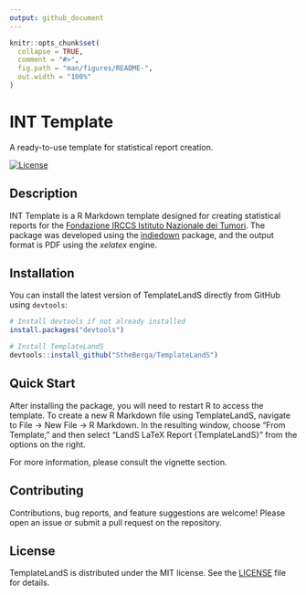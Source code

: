 ```yaml
---
output: github_document
---
```


<!-- README.md is generated from README.Rmd. Please edit that file -->

```r
knitr::opts_chunk$set(
  collapse = TRUE,
  comment = "#>",
  fig.path = "man/figures/README-",
  out.width = "100%"
)
```

# INT Template

A ready-to-use template for statistical report creation.

[![License](https://img.shields.io/badge/license-MIT-blue.svg)](LICENSE)

## Description

INT Template is a R Markdown template designed for creating statistical reports for the [Fondazione IRCCS Istituto Nazionale dei Tumori](https://www.istitutotumori.mi.it). The package was developed using the [indiedown](https://doi.org/10.32614/CRAN.package.indiedown) package, and the output format is PDF using the *xelatex* engine.

## Installation

You can install the latest version of TemplateLandS directly from GitHub using `devtools`:

``` r
# Install devtools if not already installed
install.packages("devtools")

# Install TemplateLandS
devtools::install_github("StheBerga/TemplateLandS")
```

## Quick Start

After installing the package, you will need to restart R to access the template. To create a new R Markdown file using TemplateLandS, navigate to File -\> New File -\> R Markdown. In the resulting window, choose "From Template," and then select "LandS LaTeX Report {TemplateLandS}" from the options on the right.

For more information, please consult the vignette section.

## Contributing

Contributions, bug reports, and feature suggestions are welcome! Please open an issue or submit a pull request on the repository.

## License

TemplateLandS is distributed under the MIT license. See the [LICENSE](https://github.com/StheBerga/TemplateLandS/blob/2e6647104c4bea7e46f28684bd4faf8f96ac06a7/LICENSE) file for details.
